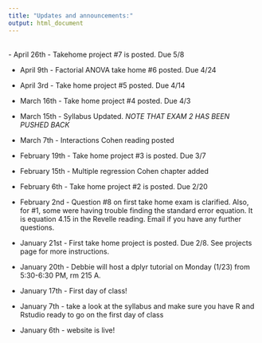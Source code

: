 ```yaml
---
title: "Updates and announcements:"
output: html_document
---
```

  <br>
- April 26th - Takehome project #7 is posted. Due 5/8

- April 9th - Factorial ANOVA take home #6 posted. Due 4/24

- April 3rd - Take home project #5 posted. Due 4/14  

- March 16th - Take home project #4 posted. Due 4/3 
  
- March 15th - Syllabus Updated. *NOTE THAT EXAM 2 HAS BEEN PUSHED BACK*

- March 7th - Interactions Cohen reading posted
  
- February 19th - Take home project #3 is posted. Due 3/7

- February 15th - Multiple regression Cohen chapter added  

- February 6th - Take home project #2 is posted. Due 2/20

- February 2nd - Question #8 on first take home exam is clarified. Also, for #1, some were having trouble finding the standard error equation. It is equation 4.15 in the Revelle reading. Email if you have any further questions. 

- January 21st - First take home project is posted. Due 2/8. See projects page for more instructions. 

- January 20th - Debbie will host a dplyr tutorial on Monday (1/23) from 5:30-6:30 PM, rm 215 A.

- January 17th - First day of class!     
    
- January 7th - take a look at the syllabus and make sure you have R and Rstudio ready to go on the first day of class 

- January 6th - website is live! 


